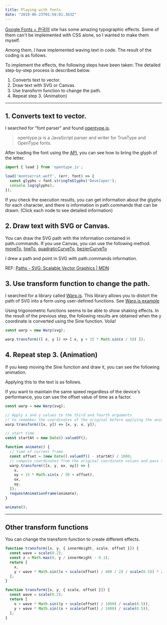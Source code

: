 ```yaml
---
title: Playing with fonts
date: "2019-06-23T01:58:01.363Z"
---
```



[Google Fonts + 한국어](https://googlefonts.github.io/korean/) site has some amazing typographic effects. Some of them can't be implemented with CSS alone, so I wanted to make them myself.

Among them, I have implemented waving text in code. The result of the coding is as follows.

<WarpText message='Developer' fontFamily='Montserrat' animate />

To implement the effects, the following steps have been taken: The detailed step-by-step process is described below.

1. Converts text to vector.
2. Draw text with SVG or Canvas.
3. Use transform function to change the path.
4. Repeat step 3. (Animation)

-----

## 1. Converts text to vector.

I searched for "font parser" and found [opentype.js](https://opentype.js.org/).

> opentype.js is a JavaScript parser and writer for TrueType and OpenType fonts.

After loading the font using the [API](https://github.com/opentypejs/opentype.js#fontstringtoglyphsstring), you can see how to bring the glyph of the letter.

```js
import { load } from 'opentype.js';

load('montserrat.woff', (err, font) => {
  const glyphs = font.stringToGlyphs('Developer');
  console.log(glyphs);
});
```

<JsonTree message='Developer' />

If you check the execution results, you can get information about the glyphs for each character, and there is information in path.commands that can be drawn. (Click each node to see detailed information)

## 2. Draw text with SVG or Canvas.

You can draw the SVG path with the information contained in path.commands. If you use Canvas, you can use the following method. [moveTo](https://developer.mozilla.org/en-US/docs/Web/API/CanvasRenderingContext2D/moveTo), [lineTo](https://developer.mozilla.org/en-US/docs/Web/API/CanvasRenderingContext2D/lineTo), [quadraticCurveTo](https://developer.mozilla.org/en-US/docs/Web/API/CanvasRenderingContext2D/quadraticCurveTo), [bezierCurveTo](https://developer.mozilla.org/en-US/docs/Web/API/CanvasRenderingContext2D/bezierCurveTo)

I drew a path and point in SVG with path.commands information.

REF: [Paths - SVG: Scalable Vector Graphics | MDN](https://developer.mozilla.org/ko/docs/Web/SVG/Tutorial/Paths#%EC%84%A0(Line)_%EB%AA%85%EB%A0%B9%EC%96%B4)

<WarpText
  message='Developer'
  fontFamily='Montserrat'
  outline
  transform={null}
  padding={10}
  paddingTop={2}
  paddingBottom={2}
/>

## 3. Use transform function to change the path.

I searched for a library called [Warp.js](https://benjamminf.github.io/warpjs/). This library allows you to distort the path of SVG into a form using user-defined functions. See [Warp.js example](https://codepen.io/benjamminf/pen/NpZLeb)

Using trigonometric functions seems to be able to show shaking effects. In the result of the previous step, the following results are obtained when the y coordinate is converted using the Sine function. Voila!

```js
const warp = new Warp(svg);

warp.transform(([ x, y ]) => [ x, y + 15 * Math.sin(x / 50) ]);
```

<WarpText message='Developer' fontFamily='Montserrat' outline />

## 4. Repeat step 3. (Animation)

If you keep moving the Sine function and draw it, you can see the following animation.

<Trigonometric />

Applying this to the text is as follows.

If you want to maintain the same speed regardless of the device's performance, you can use the offset value of time as a factor.

<WarpText message='Developer' fontFamily='Montserrat' animate />

```js
const warp = new Warp(svg);

// Apply x and y values to the third and fourth arguments
// to remember the coordinates of the original before applying the animation
warp.transform(([x, y]) => [x, y, x, y]);

// start time
const startAt = new Date().valueOf();

function animate() {
  // time of current frame
  const offset = (new Date().valueOf() - startAt) / 1000;
  // compute coordinates from the original coordinate values and pass the original values intact
  warp.transform(([x, y, ox, oy]) => [
    x,
    oy + 15 * Math.sin(x / 50 + offset),
    ox,
    oy,
  ]);
  requestAnimationFrame(animate);
}

animate();
```

-----

## Other transform functions

You can change the transform function to create different effects.

<WarpText
  message='NEMO x DORY'
  fontFamily='Montserrat'
  transform={transform1}
  animate
  paddingTop={2}
/>

```js
function transform([x, y, { innerHeight, scale, offset }]) {
  const wave = scale(0.2);
  const z = Math.max(0, y / innerHeight - 0.1);
  return [
    x,
    y + wave * Math.sin((x + scale(offset) / 400 / 2) / scale(0.5)) * z,
  ];
}
```

<div style={{ height: '5rem' }} />

<WarpText
  message='feel dizzy...'
  fontFamily='Cute Font'
  transform={transform3}
  animate
  interpolate={20}
  padding={paddingTop}
/>

```js
function transform([x, y, { scale, offset }]) {
  const wave = scale(0.2);
  return [
    x + wave * Math.sin((y + scale(offset) / 1000) / scale(0.5)),
    y + wave * Math.sin((x + scale(offset) / 1000) / scale(0.5)),
  ];
}
```

<div style={{ height: '5rem' }} />
